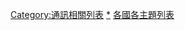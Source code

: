 {{Categories by country|nocat}}

[[Category:通訊相關列表|Category:通訊相關列表]]
[[Category:各國通訊|*]]
[[Category:各國各主題列表|]]